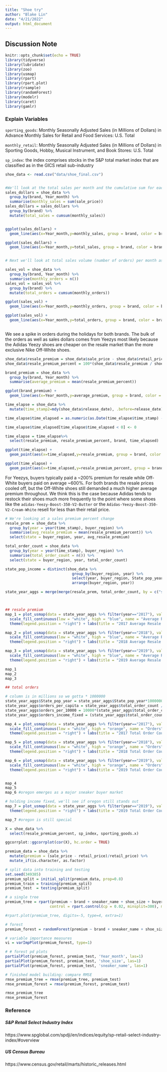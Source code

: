 ```yaml
---
title: "Shoe try"
author: "Blake Lin"
date: "4/21/2022"
output: html_document
---
```


## Discussion Note
```r
knitr::opts_chunk$set(echo = TRUE)
library(tidyverse)
library(lubridate)
library(zoo)
library(usmap)
library(rpart)
library(rpart.plot)
library(rsample) 
library(randomForest)
library(modelr)
library(caret)
library(gamlr)
```


### Explain Variables
`sporting_goods`: Monthly Seasonally Adjusted Sales (in Millions of Dollars) in Advance Monthly Sales for Retail and Food Services: U.S. Total

`monthly_retail`: Monthly Seasonally Adjusted Sales (in Millions of Dollars) in Sporting Goods, Hobby, Musical Instrument, and Book Stores: U.S. Total

`sp_index`: the index comprises stocks in the S&P total market index that are classified as in the GICS retail sub-industry


```r
shoe_data <- read.csv("data/shoe_final.csv")


#We'll look at the total sales per month and the cumulative sum for each brand over time
sales_dollars = shoe_data %>%
  group_by(brand, Year_month) %>%
  summarise(monthly_sales = sum(sale_price))
sales_dollars = sales_dollars %>%
  group_by(brand) %>%
  mutate(total_sales = cumsum(monthly_sales))


ggplot(sales_dollars) +
  geom_line(aes(x=Year_month,y=monthly_sales, group = brand, color = brand))

ggplot(sales_dollars) +
  geom_line(aes(x=Year_month,y=total_sales, group = brand, color = brand))


# Next we'll look at total sales volume (number of orders) per month as well as cumulative orders over time.

sales_vol = shoe_data %>%
  group_by(brand, Year_month) %>%
  summarise(monthly_orders = n())
sales_vol = sales_vol %>%
  group_by(brand) %>%
  mutate(total_orders = cumsum(monthly_orders))

ggplot(sales_vol) +
  geom_line(aes(x=Year_month,y=monthly_orders, group = brand, color = brand))

ggplot(sales_vol) +
  geom_line(aes(x=Year_month,y=total_orders, group = brand, color = brand))



```


We see a spike in orders during the holidays for both brands. The bulk of the orders as well as sales dollars comes from Yeezys most likely because the Adidas Yeezy shoes are cheaper on the resale market than the more exclusive Nike Off-White shoes.


```r
shoe_data$resale_premium = shoe_data$sale_price - shoe_data$retail_price
shoe_data$resale_premium_percent = 100*(shoe_data$resale_premium / shoe_data$retail_price)

brand_premium = shoe_data %>%
  group_by(brand, Year_month) %>%
  summarise(average_premium = mean(resale_premium_percent))

ggplot(brand_premium) +
  geom_line(aes(x=Year_month,y=average_premium, group = brand, color = brand))

time_elapse = shoe_data %>%
  mutate(time_stamp2=mdy(shoe_data$release_date), .before=release_date)

time_elapse$time_elapsed = as.numeric(as.Date(time_elapse$time_stamp) - as.Date(time_elapse$time_stamp2))

time_elapse$time_elapsed[time_elapse$time_elapsed < 0] <- 0

time_elapse = time_elapse%>%
  select(resale_premium, resale_premium_percent, brand, time_elapsed)

ggplot(time_elapse) +
  geom_point(aes(x=time_elapsed,y=resale_premium, group = brand, color = brand))

ggplot(time_elapse) +
  geom_point(aes(x=time_elapsed,y=resale_premium_percent, group = brand, color = brand))

```

For Yeezys, buyers typically paid a ~200% premium for resale while Off-White buyers paid on average ~600%. For both brands the resale prices cooled off, but the Off-White shoes still demanded a much higher average premium throughout. We think this is the case because Adidas tends to restock their shoes much more frequently to the point where some shoes like the `adidas-Yeezy-Boost-350-V2-Butter` or the `Adidas-Yeezy-Boost-350-V2-Cream-White` resell for less than their retail price.


```r

# We're looking at a sales premium percent change
resale_prem = shoe_data %>%
  group_by(year = year(time_stamp), buyer_region) %>%
  summarise(avg_resale_premium = mean(resale_premium_percent)) %>%
  select(state = buyer_region, year, avg_resale_premium)

total_order_count = shoe_data %>%
  group_by(year = year(time_stamp), buyer_region) %>%
  summarise(total_order_count = n()) %>%
  select(state = buyer_region, year, total_order_count)

state_pop_income = distinct(shoe_data %>%
                              group_by(buyer_region, year) %>%
                              select(year, buyer_region, State_pop_year, disposable_per_cap_income) %>%
                              arrange(buyer_region, year))

state_year_aggs = merge(merge(resale_prem, total_order_count, by = c("state", "year")), state_pop_income, by.x = c("state","year"), by.y=c("buyer_region","year"), all.x = TRUE)



## resale premium
map_1 = plot_usmap(data = state_year_aggs %>% filter(year=="2017"), values = "avg_resale_premium", color = "black") + 
  scale_fill_continuous(low = "white", high = "blue", name = "Average Resale Premium", label = scales::comma) + 
  theme(legend.position = "right") + labs(title = "2017 Average Resale Premium by State")

map_2 = plot_usmap(data = state_year_aggs %>% filter(year=="2018"), values = "avg_resale_premium", color = "black") + 
  scale_fill_continuous(low = "white", high = "blue", name = "Average Resale Premium", label = scales::comma) + 
  theme(legend.position = "right") + labs(title = "2018 Average Resale Premium by State")

map_3 = plot_usmap(data = state_year_aggs %>% filter(year=="2019"), values = "avg_resale_premium", color = "black") + 
  scale_fill_continuous(low = "white", high = "blue", name = "Average Resale Premium", label = scales::comma) + 
  theme(legend.position = "right") + labs(title = "2019 Average Resale Premium by State")

map_1
map_2
map_3

## total orders

# column is in millions so we gotta * 1000000
state_year_aggs$State_pop_year = state_year_aggs$State_pop_year*1000000
state_year_aggs$orders_per_capita = state_year_aggs$total_order_count / state_year_aggs$State_pop_year
state_year_aggs$orders_per_10000 = 10000*(state_year_aggs$total_order_count / state_year_aggs$State_pop_year)
state_year_aggs$orders_income_fixed = (state_year_aggs$total_order_count / state_year_aggs$disposable_per_cap_income)

map_4 = plot_usmap(data = state_year_aggs %>% filter(year=="2017"), values = "orders_per_10000", color = "red") + 
  scale_fill_continuous(low = "white", high = "orange", name = "Orders", label = scales::comma) + 
  theme(legend.position = "right") + labs(title = "2017 Total Order Count per 10000")

map_5 = plot_usmap(data = state_year_aggs %>% filter(year=="2018"), values = "orders_per_10000", color = "red") + 
  scale_fill_continuous(low = "white", high = "orange", name = "Orders", label = scales::comma) + 
  theme(legend.position = "right") + labs(title = "2018 Total Order Count per 10000")

map_6 = plot_usmap(data = state_year_aggs %>% filter(year=="2019"), values = "orders_per_10000", color = "red") + 
  scale_fill_continuous(low = "white", high = "orange", name = "Orders", label = scales::comma) + 
  theme(legend.position = "right") + labs(title = "2019 Total Order Count per 10000")


map_4
map_5
map_6 #oregon emerges as a major sneaker buyer market

# holding income fixed, we'll see if oregon still stands out
map_7 = plot_usmap(data = state_year_aggs %>% filter(year=="2019"), values = "orders_income_fixed", color = "red") + scale_fill_continuous(low = "white", high = "orange", name = "Orders", label = scales::comma) + 
  theme(legend.position = "right") + labs(title = "2019 Total Order Count per capita")

map_7 #oregon is still special 
```



```r
X = shoe_data %>%
  select(resale_premium_percent, sp_index, sporting_goods.x)

ggcorrplot::ggcorrplot(cor(X), hc.order = TRUE)
```





```r
premium_data = shoe_data %>%
  mutate(premium = (sale_price - retail_price)/retail_price) %>%
  mutate_if(is.character, as.factor)

# split data into training and testing
set.seed(349385)
premium_split = initial_split(premium_data, prop=0.8)
premium_train = training(premium_split)
premium_test  = testing(premium_split)

# a single tree
premium_tree = rpart(premium ~ brand + sneaker_name + shoe_size + buyer_region + Year_month  + primary_color + secondary_color + Material, data = premium_train,
                    control = rpart.control(cp = 0.02, minsplit=300), maxdepth = 4)

#rpart.plot(premium_tree, digits=-5, type=4, extra=1)

# forest 
premium_forest = randomForest(premium ~ brand + sneaker_name + shoe_size + buyer_region + Year_month  + primary_color + secondary_color + Material, data=premium_train, control = rpart.control(cp = 0.002), ntrees = 300, importance=TRUE, na.action = na.omit)

# variable importance measures
vi = varImpPlot(premium_forest, type=1)

# # forest pd plots
partialPlot(premium_forest, premium_test, 'Year_month', las=1)
partialPlot(premium_forest, premium_test, 'shoe_size', las=1)
partialPlot(premium_forest, premium_test, 'sneaker_name', las=1)

# finished model building: compare RMSE
rmse_premium_tree = rmse(premium_tree, premium_test)
rmse_premium_forest = rmse(premium_forest, premium_test)

rmse_premium_tree
rmse_premium_forest
```






### Reference 
##### S&P Retail Select Industry Index
https://www.spglobal.com/spdji/en/indices/equity/sp-retail-select-industry-index/#overview

##### US Census Bureau
https://www.census.gov/retail/marts/historic_releases.html

